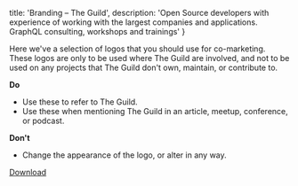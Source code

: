 
  title: 'Branding – The Guild',
  description:
    'Open Source developers with experience of working with the largest companies and applications. GraphQL consulting, workshops and trainings'
}


Here we've a selection of logos that you should use for co-marketing. These logos are only to be used where The Guild are involved, and not to be used on any projects that The Guild don't own, maintain, or contribute to.

**Do**

- Use these to refer to The Guild.
- Use these when mentioning The Guild in an article, meetup, conference, or podcast.

**Don't**

- Change the appearance of the logo, or alter in any way.

<a href="static/logos.zip" download="The Guild Brand Pack">
  Download
</a>
